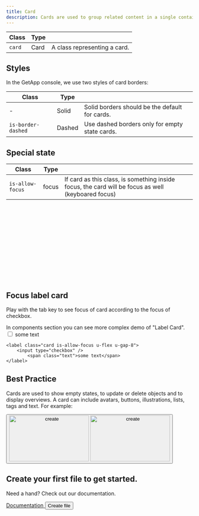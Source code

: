```yaml
---
title: Card
description: Cards are used to group related content in a single container. This can include text, images, lists, buttons, and other elements.
---
```


| Class  | Type |                              |
| ------ | ---- | ---------------------------- |
| `card` | Card | A class representing a card. |

## Styles

In the GetApp console, we use two styles of card borders:

| Class              | Type   |                                                |
| ------------------ | ------ | ---------------------------------------------- |
| -                  | Solid  | Solid borders should be the default for cards. |
| `is-border-dashed` | Dashed | Use dashed borders only for empty state cards. |

## Special state
| Class            | Type  |                                                                                                    |
| ---------------- | ----- | -------------------------------------------------------------------------------------------------- |
| `is-allow-focus` | focus | If card as this class, is something inside focus, the card will be focus as well (keyboared focus) |

<Preview center>
  <only-preview>
    <article class="card" style="width: 300px; height: 100px;"></article>
    <article
      class="card is-border-dashed"
      style="width: 300px; height: 100px;"
    ></article>
  </only-preview>
  <only-html>
    <article class="card"></article>
    <article class="card is-border-dashed"></article>
  </only-html>
</Preview>

## Focus label card
Play with the tab key to see focus of card according to the focus of checkbox.

In components section you can see more complex demo of "Label Card".
<Preview center>
    <label class="card is-allow-focus u-flex u-gap-8">
        <input type="checkbox" />
        <span class="text">some text</span>
    </label>

    <label class="card is-allow-focus u-flex u-gap-8">
        <input type="checkbox" />
            <span class="text">some text</span>
    </label>
</Preview>

## Best Practice

Cards are used to show empty states, to update or delete objects and to display overviews. A card can include avatars, buttons, illustrations, lists, tags and text. For example:

<Showcase>
  <article class="card u-grid u-cross-center u-min-width-100-percent u-flex-shrink-0 common-section">
    <div class="u-flex u-flex-vertical u-cross-center u-gap-24">
      <button type="button" aria-label="create {target}">
        <img
          class="u-only-light"
          src="/empty-light.svg"
          alt="create"
          aria-hidden="true"
          height="124"
          width="215"
        />
        <img
          class="u-only-dark"
          src="/empty-dark.svg"
          alt="create"
          aria-hidden="true"
          height="124"
          width="215"
        />
      </button>
      <div class="u-text-center">
        <h2 class="heading-level-7 u-trim-1">
          Create your first file to get started.
        </h2>
        <p class="body-text-2 u-bold u-margin-block-start-4">
          Need a hand? Check out our documentation.
        </p>
      </div>
      <div class="u-flex u-gap-16 u-main-center">
        <a
          disabled="false"
          href="https://khulnasoft.com/docs/storage#createFile"
          target="_blank"
          rel="noopener noreferrer"
          class="button is-text"
          aria-label="create {target}"
        >
          <span class="text">Documentation</span>
        </a>
        <button class="button is-secondary" type="button">
          <span class="text">Create file</span>
        </button>
      </div>
    </div>
  </article>
</Showcase>
